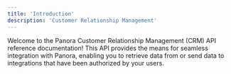 ```yaml
---
title: 'Introduction'
description: 'Customer Relationship Management'
---
```

Welcome to the Panora Customer Relationship Management (CRM) API reference documentation! This API provides the means for seamless integration with Panora, enabling you to retrieve data from or send data to integrations that have been authorized by your users.







